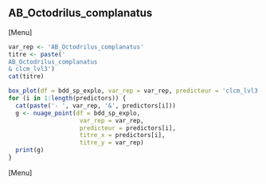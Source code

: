 ##  AB_Octodrilus_complanatus
[Menu]
```r
var_rep <- 'AB_Octodrilus_complanatus'
titre <- paste('
AB_Octodrilus_complanatus
& clcm_lvl3')
cat(titre)

box_plot(df = bdd_sp_explo, var_rep = var_rep, predicteur = 'clcm_lvl3', titre_x = 'clcm_lvl3', titre_y = var_rep)
for (i in 1:length(predictors)) {
  cat(paste('- ', var_rep, '&', predictors[i]))
  g <- nuage_point(df = bdd_sp_explo,
                    var_rep = var_rep,
                    predicteur = predictors[i],
                    titre_x = predictors[i],
                    titre_y = var_rep)
  print(g)
}
```
[Menu] 



